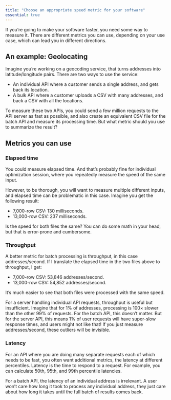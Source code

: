 ```yaml
---
title: "Choose an appropriate speed metric for your software"
essential: true
---
```


If you're going to make your software faster, you need some way to measure it.
There are different metrics you can use, depending on your use case, which can lead you in different directions.

## An example: Geolocating

Imagine you're working on a geocoding service, that turns addresses into latitude/longitude pairs.
There are two ways to use the service:

* An individual API where a customer sends a single address, and gets back its location.
* A bulk API where a customer uploads a CSV with many addresses, and back a CSV with all the locations.

To measure these two APIs, you could send a few million requests to the API server as fast as possible, and also create an equivalent CSV file for the batch API and measure its processing time.
But what metric should you use to summarize the result?

## Metrics you can use

### Elapsed time

You could measure elapsed time.
And that's probably fine for individual optimization session, where you repeatedly measure the speed of the same input.

However, to be thorough, you will want to measure multiple different inputs, and elapsed time can be problematic in this case.
Imagine you get the following result:

* 7,000-row CSV: 130 milliseconds.
* 13,000-row CSV: 237 milliseconds.

Is the speed for both files the same?
You can do some math in your head, but that is error-prone and cumbersome.

### Throughput

A better metric for batch processing is throughput, in this case addresses/second.
If I translate the elapsed time in the two files above to throughput, I get:

* 7,000-row CSV: 53,846 addresses/second.
* 13,000-row CSV: 54,852 addresses/second.

It's much easier to see that both files were processed with the same speed.

For a server handling individual API requests, throughput is useful but insufficient.
Imagine that for 1% of addresses, processing is 100× slower than the other 99% of requests.
For the batch API, this doesn't matter.
But for the server API, this means 1% of user requests will have super-slow response times, and users might not like that!
If you just measure addresses/second, these outliers will be invisible.

### Latency

For an API where you are doing many separate requests each of which needs to be fast, you often want additional metrics, the latency at different percentiles.
Latency is the time to respond to a request.
For example, you can calculate 50th, 95th, and 99th percentile latencies.

For a batch API, the latency of an individual address is irrelevant.
A user won't care how long it took to process any individual address, they just care about how long it takes until the full batch of results comes back.
